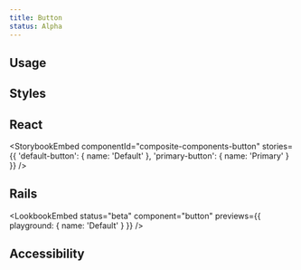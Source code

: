 ```yaml
---
title: Button
status: Alpha
---
```







<SubNav />

## Usage

## Styles

## React

<StorybookEmbed
  componentId="composite-components-button"
  stories={{
    'default-button': {
      name: 'Default'
    },
    'primary-button': {
      name: 'Primary'
    }
  }}
/>

## Rails

<LookbookEmbed
  status="beta"
  component="button"
  previews={{
    playground: {
      name: 'Default'
    }
  }}
/>

<PropsTable component="button" />

## Accessibility
